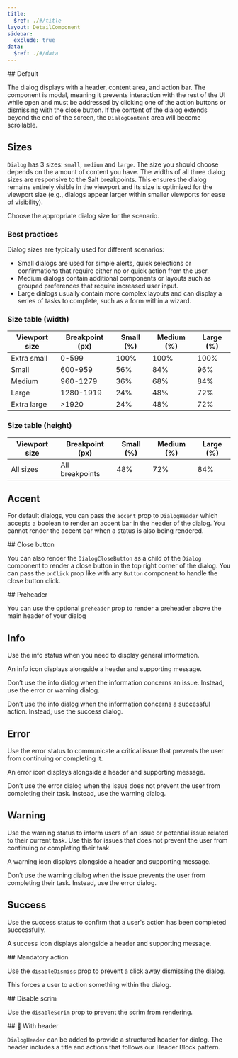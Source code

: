 ```yaml
---
title:
  $ref: ./#/title
layout: DetailComponent
sidebar:
  exclude: true
data:
  $ref: ./#/data
---
```


<LivePreviewControls>
<LivePreview componentName="dialog" exampleName="Default" >
## Default

The dialog displays with a header, content area, and action bar. The component is modal, meaning it prevents interaction with the rest of the UI while open and must be addressed by clicking one of the action buttons or dismissing with the close button. If the content of the dialog extends beyond the end of the screen, the `DialogContent` area will become scrollable.

</LivePreview>

<LivePreview componentName="dialog" exampleName="Sizes" >

## Sizes

`Dialog` has 3 sizes: `small`, `medium` and `large`. The size you should choose depends on the amount of content you have. The widths of all three dialog sizes are responsive to the Salt breakpoints. This ensures the dialog remains entirely visible in the viewport and its size is optimized for the viewport size (e.g., dialogs appear larger within smaller viewports for ease of visibility).

Choose the appropriate dialog size for the scenario.

### Best practices

Dialog sizes are typically used for different scenarios:

- Small dialogs are used for simple alerts, quick selections or confirmations that require either no or quick action from the user.
- Medium dialogs contain additional components or layouts such as grouped preferences that require increased user input.
- Large dialogs usually contain more complex layouts and can display a series of tasks to complete, such as a form within a wizard.

### Size table (width)

| **Viewport size** | **Breakpoint (px)** | **Small (%)** | **Medium (%)** | **Large (%)** |
| ----------------- | ------------------- | ------------- | -------------- | ------------- |
| Extra small       | 0-599               | 100%          | 100%           | 100%          |
| Small             | 600-959             | 56%           | 84%            | 96%           |
| Medium            | 960-1279            | 36%           | 68%            | 84%           |
| Large             | 1280-1919           | 24%           | 48%            | 72%           |
| Extra large       | >1920               | 24%           | 48%            | 72%           |

### Size table (height)

| **Viewport size** | **Breakpoint (px)** | **Small (%)** | **Medium (%)** | **Large (%)** |
| ----------------- | ------------------- | ------------- | -------------- | ------------- |
| All sizes         | All breakpoints     | 48%           | 72%            | 84%           |

</LivePreview>

<LivePreview componentName="dialog" exampleName="WithoutAccent" >

## Accent

For default dialogs, you can pass the `accent` prop to `DialogHeader` which accepts a boolean to render an accent bar in the header of the dialog. You cannot render the accent bar when a status is also being rendered.

</LivePreview>

<LivePreview componentName="dialog" exampleName="CloseButton" >
## Close button

You can also render the `DialogCloseButton` as a child of the `Dialog` component to render a close button in the top right corner of the dialog. You can pass the `onClick` prop like with any `Button` component to handle the close button click.

</LivePreview>

<LivePreview componentName="dialog" exampleName="Preheader" >
  ## Preheader

You can use the optional `preheader` prop to render a preheader above the main header of your dialog

</LivePreview>

<LivePreview componentName="dialog" exampleName="Info" >

## Info

Use the info status when you need to display general information.

An info icon displays alongside a header and supporting message.

Don’t use the info dialog when the information concerns an issue. Instead, use the error or warning dialog.

Don’t use the info dialog when the information concerns a successful action. Instead, use the success dialog.

</LivePreview>

<LivePreview componentName="dialog" exampleName="Error" >

## Error

Use the error status to communicate a critical issue that prevents the user from continuing or completing it.

An error icon displays alongside a header and supporting message.

Don’t use the error dialog when the issue does not prevent the user from completing their task. Instead, use the warning dialog.

</LivePreview>

<LivePreview componentName="dialog" exampleName="Warning" >

## Warning

Use the warning status to inform users of an issue or potential issue related to their current task. Use this for issues that does not prevent the user from continuing or completing their task.

A warning icon displays alongside a header and supporting message.

Don’t use the warning dialog when the issue prevents the user from completing their task. Instead, use the error dialog.

</LivePreview>

<LivePreview componentName="dialog" exampleName="Success" >

## Success

Use the success status to confirm that a user's action has been completed successfully.

A success icon displays alongside a header and supporting message.

</LivePreview>

<LivePreview componentName="dialog" exampleName="MandatoryAction" >
## Mandatory action

Use the `disableDismiss` prop to prevent a click away dismissing the dialog.

This forces a user to action something within the dialog.

</LivePreview>

<LivePreview componentName="dialog" exampleName="DisableScrim" >
## Disable scrim

Use the `disableScrim` prop to prevent the scrim from rendering.

</LivePreview>
<LivePreview componentName="dialog" exampleName="WithHeader" >
  ##  🚧 With header

`DialogHeader` can be added to provide a structured header for dialog. The header includes a title and actions that follows our Header Block pattern.

</LivePreview>
</LivePreviewControls>
